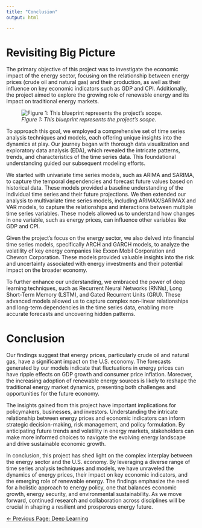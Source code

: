 ```yaml
---
title: "Conclusion"
output: html

---
```




# Revisiting Big Picture



The primary objective of this project was to investigate the economic impact of the energy sector, focusing on the relationship between energy prices (crude oil and natural gas) and their production, as well as their influence on key economic indicators such as GDP and CPI. Additionally, the project aimed to explore the growing role of renewable energy and its impact on traditional energy markets.


![*Figure 1: This blueprint represents the project's scope.*](Economic Impact of the Energy Sector.png)


To approach this goal, we employed a comprehensive set of time series analysis techniques and models, each offering unique insights into the dynamics at play. Our journey began with thorough data visualization and exploratory data analysis (EDA), which revealed the intricate patterns, trends, and characteristics of the time series data. This foundational understanding guided our subsequent modeling efforts.

We started with univariate time series models, such as ARIMA and SARIMA, to capture the temporal dependencies and forecast future values based on historical data. These models provided a baseline understanding of the individual time series and their future projections. We then extended our analysis to multivariate time series models, including ARIMAX/SARIMAX and VAR models, to capture the relationships and interactions between multiple time series variables. These models allowed us to understand how changes in one variable, such as energy prices, can influence other variables like GDP and CPI.


Given the project's focus on the energy sector, we also delved into financial time series models, specifically ARCH and GARCH models, to analyze the volatility of key energy companies like Exxon Mobil Corporation and Chevron Corporation. These models provided valuable insights into the risk and uncertainty associated with energy investments and their potential impact on the broader economy.


To further enhance our understanding, we embraced the power of deep learning techniques, such as Recurrent Neural Networks (RNNs), Long Short-Term Memory (LSTM), and Gated Recurrent Units (GRU). These advanced models allowed us to capture complex non-linear relationships and long-term dependencies in the time series data, enabling more accurate forecasts and uncovering hidden patterns.



# Conclusion


Our findings suggest that energy prices, particularly crude oil and natural gas, have a significant impact on the U.S. economy. The forecasts generated by our models indicate that fluctuations in energy prices can have ripple effects on GDP growth and consumer price inflation. Moreover, the increasing adoption of renewable energy sources is likely to reshape the traditional energy market dynamics, presenting both challenges and opportunities for the future economy.

The insights gained from this project have important implications for policymakers, businesses, and investors. Understanding the intricate relationship between energy prices and economic indicators can inform strategic decision-making, risk management, and policy formulation. By anticipating future trends and volatility in energy markets, stakeholders can make more informed choices to navigate the evolving energy landscape and drive sustainable economic growth.


In conclusion, this project has shed light on the complex interplay between the energy sector and the U.S. economy. By leveraging a diverse range of time series analysis techniques and models, we have unraveled the dynamics of energy prices, their impact on key economic indicators, and the emerging role of renewable energy. The findings emphasize the need for a holistic approach to energy policy, one that balances economic growth, energy security, and environmental sustainability. As we move forward, continued research and collaboration across disciplines will be crucial in shaping a resilient and prosperous energy future.










<a href="deep-learning-ts.qmd" class="previous-page-link" style="float: left;">&larr; Previous Page: Deep Learning</a>




